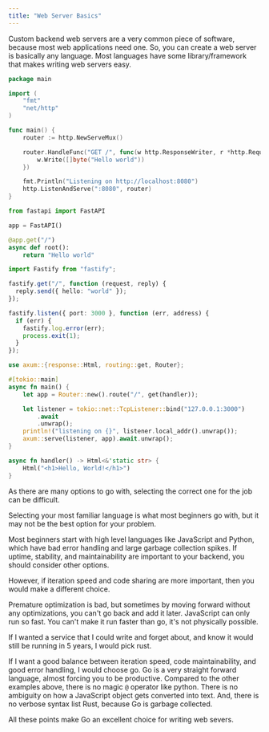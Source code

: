 ```yaml
---
title: "Web Server Basics"
---
```



Custom backend web servers are a very common piece of software, because most web
applications need one. So, you can create a web server is basically any
language. Most languages have some library/framework that makes writing web
servers easy.

<Tabs>
<TabItem label="Go">

```go
package main

import (
	"fmt"
	"net/http"
)

func main() {
	router := http.NewServeMux()

	router.HandleFunc("GET /", func(w http.ResponseWriter, r *http.Request) {
		w.Write([]byte("Hello world"))
	})

	fmt.Println("Listening on http://localhost:8080")
	http.ListenAndServe(":8080", router)
}
```

</TabItem>
<TabItem label="Python">

```py
from fastapi import FastAPI

app = FastAPI()

@app.get("/")
async def root():
    return "Hello world"
```

</TabItem>
<TabItem label="JS/TS">

```ts
import Fastify from "fastify";

fastify.get("/", function (request, reply) {
  reply.send({ hello: "world" });
});

fastify.listen({ port: 3000 }, function (err, address) {
  if (err) {
    fastify.log.error(err);
    process.exit(1);
  }
});
```

</TabItem>
<TabItem label="Rust">

```rust
use axum::{response::Html, routing::get, Router};

#[tokio::main]
async fn main() {
    let app = Router::new().route("/", get(handler));

    let listener = tokio::net::TcpListener::bind("127.0.0.1:3000")
        .await
        .unwrap();
    println!("listening on {}", listener.local_addr().unwrap());
    axum::serve(listener, app).await.unwrap();
}

async fn handler() -> Html<&'static str> {
    Html("<h1>Hello, World!</h1>")
}
```

</TabItem>
</Tabs>

As there are many options to go with, selecting the correct one for the job can
be difficult.

Selecting your most familiar language is what most beginners go with, but it may
not be the best option for your problem.

Most beginners start with high level languages like JavaScript and Python, which
have bad error handling and large garbage collection spikes. If uptime,
stability, and maintainability are important to your backend, you should
consider other options.

However, if iteration speed and code sharing are more important, then you would
make a different choice.

Premature optimization is bad, but sometimes by moving forward without any
optimizations, you can't go back and add it later. JavaScript can only run so
fast. You can't make it run faster than go, it's not physically possible.

If I wanted a service that I could write and forget about, and know it would
still be running in 5 years, I would pick rust.

If I want a good balance between iteration speed, code maintainability, and good
error handling, I would choose go. Go is a very straight forward language,
almost forcing you to be productive. Compared to the other examples above, there
is no magic `@` operator like python. There is no ambiguity on how a JavaScript
object gets converted into text. And, there is no verbose syntax list Rust,
because Go is garbage collected.

All these points make Go an excellent choice for writing web severs.
